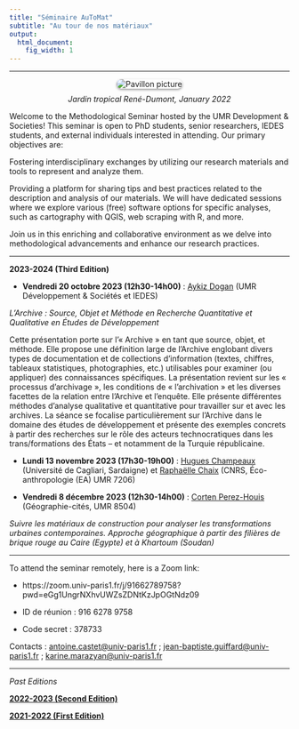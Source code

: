 ```yaml
---
title: "Séminaire AuToMat"
subtitle: "Au tour de nos matériaux"
output:
  html_document:
    fig_width: 1
---
```



<link rel="shortcut icon" href="favicon.ico">


----


<!---

<img src="images/pavillon_Indochine.jpg" align="right" width="440px"/>


<br clear="left"/>

![](images/pavillon_indo_modif.jpg)
--->

<style>
figure {
  text-align: center;
}

figcaption {
  margin-top: 10px;
}
</style>

<style>
  .rounded-image {
    border-radius: 10px; /* Ajoute des coins arrondis de 10 pixels */
    box-shadow: 0px 2px 4px rgba(0, 0, 0, 0.4); /* Ajoute une ombre de 2 pixels de hauteur et 4 pixels de flou */
  }
</style>

<p>
<div class="row">
<figure>
  <img alt="Pavillon picture" src="images/pavillon_indo_modif.jpg" class="rounded-image"/>
  <figcaption> <i>Jardin tropical René-Dumont, January 2022 </i> </figcaption>
</figure>
</div>
</p>

Welcome to the Methodological Seminar hosted by the UMR Development & Societies! This seminar is open to PhD students, senior researchers, IEDES students, and external individuals interested in attending. Our primary objectives are:

Fostering interdisciplinary exchanges by utilizing our research materials and tools to represent and analyze them.

Providing a platform for sharing tips and best practices related to the description and analysis of our materials. We will have dedicated sessions where we explore various (free) software options for specific analyses, such as cartography with QGIS, web scraping with R, and more.

Join us in this enriching and collaborative environment as we delve into methodological advancements and enhance our research practices.

----

**2023-2024 (Third Edition)**


- **Vendredi 20 octobre 2023 (12h30-14h00)** : [Aykiz Dogan](https://www.researchgate.net/profile/Aykiz-Dogan) (UMR Développement & Sociétés et IEDES)

*L'Archive : Source, Objet et Méthode en Recherche Quantitative et Qualitative en Études de Développement*

Cette présentation porte sur l’« Archive » en tant que source, objet, et méthode. Elle propose une définition large de l’Archive englobant divers types de documentation et de collections d’information (textes, chiffres, tableaux statistiques, photographies, etc.) utilisables pour examiner (ou appliquer) des connaissances spécifiques. La présentation revient sur les « processus d’archivage », les conditions de « l’archivation » et les diverses facettes de la relation entre l’Archive et l’enquête. Elle présente différentes méthodes d’analyse qualitative et quantitative pour travailler sur et avec les archives. La séance se focalise particulièrement sur l’Archive dans le domaine des études de développement et présente des exemples concrets à partir des recherches sur le rôle des acteurs technocratiques dans les trans/formations des États – et notamment de la Turquie républicaine.

- **Lundi 13 novembre 2023 (17h30-19h00)** : [Hugues Champeaux](https://sites.google.com/view/hugchampeaux/home?authuser=0) (Université de Cagliari, Sardaigne) et [Raphaëlle Chaix](https://www.ecoanthropologie.fr/fr/annuaire/chaix-raphaelle-6056) (CNRS, Éco-anthropologie (EA) UMR 7206)



- **Vendredi 8 décembre 2023 (12h30-14h00)** : [Corten Perez-Houis](https://geographie-cites.cnrs.fr/membres/corten-perez-houis/) (Géographie-cités, UMR 8504)

*Suivre les matériaux de construction pour analyser les transformations urbaines contemporaines. Approche géographique à partir des filières de brique rouge au Caire (Egypte) et à Khartoum (Soudan)*

----

To attend the seminar remotely, here is a Zoom link:

- https://zoom.univ-paris1.fr/j/91662789758?pwd=eGg1UngrNXhvUWZsZDNtKzJpOGtNdz09

- ID de réunion : 916 6278 9758

- Code secret : 378733


Contacts :  [antoine.castet@univ-paris1.fr](antoine.castet@univ-paris1.fr) ; [jean-baptiste.guiffard@univ-paris1.fr](jean-baptiste.guiffard@univ-paris1.fr) ; [karine.marazyan@univ-paris1.fr](karine.marazyan@univ-paris1.fr)

----

*Past Editions*

[**2022-2023 (Second Edition)**](https://jeanbaptisteguiffard.github.io/automat_2023.html)

[**2021-2022 (First Edition)**](https://jeanbaptisteguiffard.github.io/automat_2022.html)

